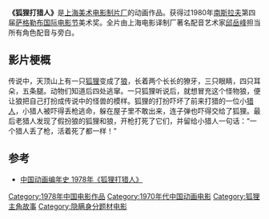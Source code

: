 {{Infobox Film
| name = 狐狸打猎人
| image = 
| caption = 
| director = [[胡雄华|胡雄华]]
| writer = [[金近|金近]]
| released = 1978年
| country = [[中国大陆|中国大陆]]
| language = [[汉语普通话|汉语普通话]]
}}
'''《狐狸打猎人》'''是[[上海美术电影制片厂|上海美术电影制片厂]]的动画作品。获得过1980年[[南斯拉夫|南斯拉夫]]第四届[[萨格勒布国际电影节|萨格勒布国际电影节]]美术奖。全片由上海电影译制厂著名配音艺术家[[邱岳峰|邱岳峰]]担当所有角色配音与旁白。

== 影片梗概 ==
传说中，天顶山上有一只[[狐狸|狐狸]]变成了[[狼|狼]]，长着两个长长的獠牙，三只眼睛，四只耳朵，五条腿。动物们知道后四处逃窜。一只狐狸听说后，就想冒充这个怪物狼，便让狼把自己打扮成传说中的怪兽的模样。狐狸的打扮吓坏了前来打猎的一位小[[猎人|猎人]]，小猎人被吓得丢枪逃命，躲在屋子里不敢出来，连子弹也吓得交给了狐狸。最后老猎人发现了假扮狼的狐狸和狼，开枪打死了它们，并留给小猎人一句话：“一个猎人丢了枪，活着死了都一样！”

== 参考 ==
* [http://cul.cn.yahoo.com/newspic/cul/2277/59/ 中国动画编年史 1978年《狐狸打猎人》]{{dead link|date=2018年3月 |bot=InternetArchiveBot |fix-attempted=yes }}
{{DEFAULTSORT:H狐}} 

{{上海美术电影制片厂1970年代作品}}

[[Category:1978年中国电影作品|Category:1978年中国电影作品]]
[[Category:1970年代中国动画电影|Category:1970年代中国动画电影]]
[[Category:狐狸主角故事|Category:狐狸主角故事]]
[[Category:隐瞒身分题材电影|Category:隐瞒身分题材电影]]